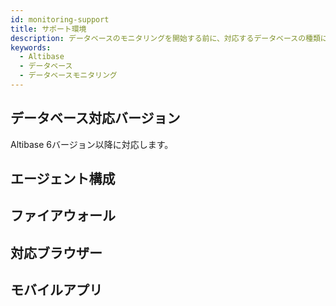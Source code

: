 ```yaml
---
id: monitoring-support
title: サポート環境
description: データベースのモニタリングを開始する前に、対応するデータベースの種類について確認してください。
keywords:
  - Altibase
  - データベース
  - データベースモニタリング
---
```



<V2Note product="Altibase" />


<Desc name='Altibase' />

## データベース対応バージョン

Altibase 6バージョン以降に対応します。


<DBsupportNote />

## エージェント構成


<Dbsupportenvagentconstruction />

## ファイアウォール


<Proxy />

## 対応ブラウザー


<Supportedbrowser />

## モバイルアプリ


<Mobileapp />

